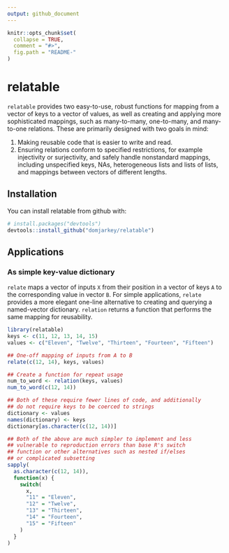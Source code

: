 ```yaml
---
output: github_document
---
```


<!-- README.md is generated from README.Rmd. Please edit that file -->

```r
knitr::opts_chunk$set(
  collapse = TRUE,
  comment = "#>",
  fig.path = "README-"
)
```

# relatable

`relatable` provides two easy-to-use, robust functions for mapping from a vector of keys to a vector of values, as well as creating and applying more sophisticated mappings, such as many-to-many, one-to-many, and many-to-one relations. These are primarily designed with two goals in mind:

1. Making reusable code that is easier to write and read.
2. Ensuring relations conform to specified restrictions, for example injectivity or surjectivity, and safely handle nonstandard mappings, including unspecified keys, NAs, heterogeneous lists and lists of lists, and mappings between vectors of different lengths.

## Installation

You can install relatable from github with:

```r
# install.packages("devtools")
devtools::install_github("domjarkey/relatable")
```

## Applications

### As simple key-value dictionary

`relate` maps a vector of inputs `X` from their position in a vector of keys `A` to the corresponding value in vector `B`. For simple applications, `relate` provides a more elegant one-line alternative to creating and querying a named-vector dictionary. `relation` returns a function that performs the same mapping for reusability.

```r
library(relatable)
keys <- c(11, 12, 13, 14, 15)
values <- c("Eleven", "Twelve", "Thirteen", "Fourteen", "Fifteen")

## One-off mapping of inputs from A to B
relate(c(12, 14), keys, values)

## Create a function for repeat usage
num_to_word <- relation(keys, values)
num_to_word(c(12, 14))

## Both of these require fewer lines of code, and additionally
## do not require keys to be coerced to strings
dictionary <- values
names(dictionary) <- keys
dictionary[as.character(c(12, 14))]

## Both of the above are much simpler to implement and less
## vulnerable to reproduction errors than base R's switch
## function or other alternatives such as nested if/elses
## or complicated subsetting
sapply(
  as.character(c(12, 14)),
  function(x) {
    switch(
      x,
      "11" = "Eleven",
      "12" = "Twelve",
      "13" = "Thirteen",
      "14" = "Fourteen",
      "15" = "Fifteen"
    )
  }
)
```



